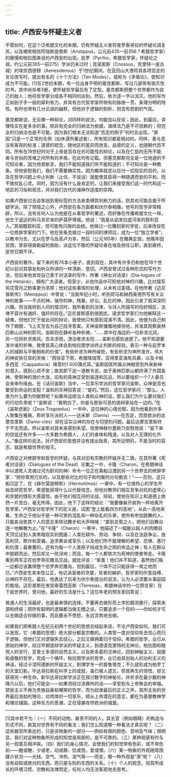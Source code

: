 ```yaml
---
---
---
```

title: 卢西安与怀疑主义者
---




不管如何，在这个泛希腊文化的末期，仍有怀疑主义者将普罗泰哥拉的怀疑论调复苏，以及嘲笑相信阿瑞斯提普斯（Aristippus，公元前435—前356？希腊哲学家）的傲慢和柏拉图美说的卢西安的出现。庇罗（Pyrrho，希腊哲学家，怀疑论之祖，约公元前365—前275）学派仍未过时；克诺索斯（Cnossus，克里特一座古城）的埃奈西德穆（Aenesidemus）于1世纪期间，在亚历山大港将其各项否定的言论改写时，提出有名的《十个方法》（Ten Modes），或称为《矛盾论》，使知识成为不可能。[1]在2世纪末期，有一位出身不明的塞克都斯，写过几部带有毁灭性的书，其中尚存者3册，使怀疑哲学最后有了定型。塞克都斯把整个世界都作为自己的敌人；他将哲学家分成各不相同的派别。然后，依次逐一予以消灭。他的写作正如刽子手一般的犀利有力，并具有古代哲学家所特有的脉络一贯、条理分明的特性。有时也带有几分讥讽的幽默，但他对于逻辑的剖析，则含有悲剧的气氛。

塞克都斯说，无论哪一种辩论，对同样的说法，均能加以反驳；因此，到最后，讲理性实在是多余的事。除非有完全的归纳法为依据，演绎法乃是不可信赖的；但完全的归纳法也是不可能，因为我们根本无法知道“否定的例子”何时会出现。“原因”只是一个正常的先例（如休谟所重述者），所有知识都是相对的。同样，善与恶没有客观的标准；道德的观念，随地区的差异而改变。品德的定义，也随朝代而不同。所有在19世纪时对于上帝是否存在的可能性的辩论，以及在仁慈的无所不能者与世俗的苦难之间所有的矛盾，在此均有记载。但塞克都斯完全是一位地道的不可知论者，因为他曾断言，我们不能知道我们所不能知道的；不可知论是一种教条。但他安慰我们，我们不需要确实性。因为概率就足以应付一切现实的目的，以及在哲学问题上中止判断（止住、不说话）就能使其获得一种随遇而安的平和，而不致扰乱心灵。同时，因为没有什么是肯定的，让我们来接受我们这一时代和这一地区的习俗和观念，并对我们古代的诸神作适度的崇拜。

如果卢西安过去会笨拙到用标签的方法来束缚其判断力的话，则其也可能会属于怀疑学派。除了恻隐之心外，卢西安在各方面都和伏尔泰相像。他写的哲学非常精辟，所以，没有任何人认为他是在从事哲学的著述，而好像在传播希腊文化一样。他生于遥远的科马吉尼省的萨莫萨塔城。他说：“我是从幼发拉底河来的叙利亚人。”其祖籍叙利亚，但可能有闪族的血统。他做过一位雕刻家的学徒，后来改投在一位修辞学家的门下。他在安条克做过一段时间的律师后，成为一位“独立学者”，以教书为生，尤以在罗马及高卢为多，然后（公元165年）在雅典定居。他晚年因贫困，曾获得奥勒留的救助，派这位不敬的怀疑论者在埃及担任公职，直到寿终，逝世日期不详。

卢西安的著作，留下来的有76本小册子，直到现在，其中有许多仍和他在18个世纪以前对其朋友和听众所讲的一样清新、恳切。卢西安曾试过各种形式的写作方法，但后来他发现自己善于对话录的写作，所著《神女对话录》（Dia-logues of the Hetairai），拥有广大读者。但至少，从他作品中可知他对神的兴趣，比对描写风花雪月之韵事更为浓厚；他对这些事情的处理，从未有过差错。在他所著《迈尼普斯传》（Menippus）中曾说：“当我年纪小时，听到荷马和赫西奥德所写有关众神的故事——不贞的神，强夺的神，残暴、好讼、乱伦的神，因此引发了我深深的兴趣。但当我转到人间的情况时，我所看到的法律，与诗人所描写的恰好相反，法律不容许有通奸、强奸的存在。”迈尼普斯感到很困扰，请求哲学家们为他解释这一疑难，但他们忙于彼此间的辩论，致使他只有感到混淆不清。因此，他便为自己制作了翅膀，飞上天空去为自己找寻答案。天神宙斯慷慨地接待他，并准其观察奥林匹斯山众神的职司。宙斯则在静听各种祈祷，“……其中在海边的一位祈求北风，另一位则祈求南风。农夫求雨，漂泊者求太阳……宙斯也感到迷惑了。他不知道要准许谁的祈祷，致使其真心体会到柏拉图学派终止判断的经验，表示一种与庇罗本人的缄默与平衡相称的价值”。有些祈求为神所峻拒，有些祈求为神所准许，伟大的神安排日常的天候：“西徐亚下雨，希腊降瑞雪，亚得里亚海有风暴，以及卡帕多西亚（Cappadocia）降雪约1 000蒲式耳。”宙斯因其所属众神殿受到外来新神的潜入，感到心烦不安；故其即下达一道敕令说，由于奥林匹斯山都挤满了外国各神，使祭神的酒价大涨，旧有的真神正受到驱逐和压迫，所以要组织一个7人委员会来审判缘由。在《诘问宙斯》当中，一位享乐学派的哲学家问宙斯，众神是否也要受到命运的支配？温和的天神回答说：“是的。”然后，这位哲学家问：“那么，人类为什么要为你献祭呢？如果命运统治人类和众神的话，那么我们为什么要对我们的行动负责呢？”宙斯说：“我明白了，你是与那些可恶的诡辩家站在一边的。”在《宙斯悲剧》（Zeus Tragoedus）一书中，这位神的心情忧郁，因为他看到许多人聚集在雅典，聆听享乐派的人——达米斯（Damis）——在否定，而禁欲派的达摩克里斯（Damo-cles）却在证实众神的存在与切望的问题。最后达摩克里斯终于不支而逃。所以宙斯对其未来感到失望。信使神赫尔墨斯乃安慰他说：“留下来的信徒还有许多——大多数为希腊人，人们的身体和残渣，以及对人无理的化外人。”像这样的说法，对卢西安的思想并没有提出指责，其所证明的，不是当时的容忍，就是希腊世界的毁灭。

卢西安之对修辞学和哲学的怀疑，与其对旧有宗教的怀疑并无二致。在其所著《死者对话录》（Dialogues of the Dead）论集之一中，卡隆（Charon，在希腊神话中以渡死人灵魂过河为职司的神）命令一位正在乘船过渡到另一个世界去的修辞学家：“把你常用冗长的，以及那些对比的句子和均衡的分句删去！”——否则，这只船沉定了。在《赫尔莫提穆斯》（Hermotimus）一章中，有一位很热心的学生开始去研究哲学，希望能获得什么以代替信念，但他对教师们相互竞争对抗的虚荣心和贪婪的情形大感震惊。由于他们相互间的论战、辩驳，使他在知识上和道德上依然一片空白，毫无所得，因此，他下了这样的结论：“我要像躲开疯狗一样地离开哲学家。”卢西安对哲学所下的定义是，试图“登上能看四方的高地”。从此一高地来看，生命之于他似乎是一种可笑的混乱和一种杂乱的乐章，使所有参加跳舞的人，只能各自依其个人的意志来转动舞步和大声呐喊：“直到总管之人，把他们自舞台逐一地解散为止。”在“卡隆”（Charon）一章中，他描述了一幅能以超人的肉眼自天顶见证到人类黑暗现实的图画；人类在耕作、劳动、争辩，以及在法庭争讼，放高利贷，欺诈和受骗，追求黄金或享乐；以及他们所不能理解的希望、恐惧、愚行和仇恨；最重要的，还有为每一个人类原子结成生命之网的命运之神；有人在群众中脱颖而出，然后却又一败涂地；而且，每一个人都依次为死神的使者带走。卡隆看到两军正在伯罗奔尼撒岛交战，就批评说：“笨蛋！他们并不知道，虽然他们每一边都应该赢得整个伯罗奔尼撒岛，但到最后，个体不过只能获得一席之地而已。”卢西安生来本性公正，他讥讽富者的贪婪，贫者的嫉妒，哲学家的作茧自缚，众神的不存在。最后，他表达了后来为伏尔泰提出的说法，认为人必须要从事庭园的栽培。迈尼普斯在发现泰雷西亚斯（Teiresias，希腊神话中的一位预言家）在下层世界时，曾问他，最好的生活是什么？这位年老的预言家回答说：

普通人的生活最好，也是最审慎的选择。不要再去做形而上学的臆测愚行，探索来源和终结；把所有聪明的逻辑都当做无稽之谈，只要追求一个目的——你如何才可以去做适合你做的事，而且要永不愤怒，永远含笑地去做。



如果我们把希腊人在纪元初两个世纪的思想总结起来说，不论卢西安如何，我们可以发现，它（希腊的思想）绝大部分都是宗教的。人类曾一度对信仰失去信心而归于逻辑，但他们又对逻辑失去信心，之后又蜂拥着归于信仰。希腊的哲学，业已从原始的神学，经过早期诡辩学派的怀疑主义，到德谟克里特的无神论，柏拉图和睦悦人的言行，亚里士多德的自然主义，以及斯多葛的泛神论，回到神秘主义、屈服和虔敬的哲学，完成一个循环。柏拉图学派的哲学，业已由其创始人的功利主义的神话，经过卡涅阿德斯的怀疑主义，到博学专一的普鲁塔克；不久就形成为柏罗丁的天堂幻影。毕达哥拉斯在科学上的成就，虽已被人遗忘，但其再生的领悟，却又获得另一种生命。新毕达哥拉斯学派正在探讨数字的神秘论，并祈求在最少数的神降凡以后，他们可能会——如果须经过涤罪所的话——享受到与上帝聚会的幸福。禁欲主义不再为贵族自豪和嘲笑的哲学，而为奴隶最后的正义之声。其所主张的世界最后浩劫的理论，对肉体的一切享乐，顺从上帝潜在的意志，都在为基督教神学和理论铺路。这种东方的思潮，正在侵袭攻夺欧洲的城堡。



* * *



[1]其中若干为：（一）不同的动物，甚至不同的人，其五官（例如眼睛）的构造与形式不同，故其对世界有不同的看法；我们怎么知道哪一种看法才真实呢？（二）这些器官所表达的，只是该物象的一部分——例如有限的颜色、音响及气味；很明显，我们对这种物象所形成的知觉是局部的，是不可靠的。（三）某种观感有时与另一观感互相冲突。（四）我们的身心情况，会使我们的知觉带有色彩，或不带色彩——醒或睡，少或老，动或静，饥或饱，爱或憎。（六）某一物象的外观随周围媒介状况——光线、空气、冷热、湿气等——而变，哪一种外观是“真”呢？（八）没有自知或绝对的东西，而只是与别的东西的关系。（十）个人的观念，视其所成长的环境习惯、宗教和法律而定，任何人均无法客观地去思考。